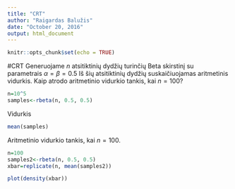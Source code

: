 ```yaml
---
title: "CRT"
author: "Raigardas Balužis"
date: "October 20, 2016"
output: html_document
---
```


```r
knitr::opts_chunk$set(echo = TRUE)
```
#CRT
Generuojame $n$ atsitiktinių dydžių turinčių Beta skirstinį su parametrais $\alpha=\beta=0.5$ Iš šių atsitiktinių dydžių suskaičiuojamas aritmetinis vidurkis. Kaip atrodo aritmetinio vidurkio tankis, kai $n=100$?
```r
n=10^5
samples<-rbeta(n, 0.5, 0.5)
```
Vidurkis
```r
mean(samples)
```
Aritmetinio vidurkio tankis, kai $n=100$.
```r
n=100
samples2<-rbeta(n, 0.5, 0.5)
xbar=replicate(n, mean(samples2))

plot(density(xbar))
```



